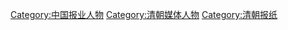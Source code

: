 [[Category:中国报业人物|Category:中国报业人物]]
[[Category:清朝媒体人物|Category:清朝媒体人物]]
[[Category:清朝报纸|Category:清朝报纸]]